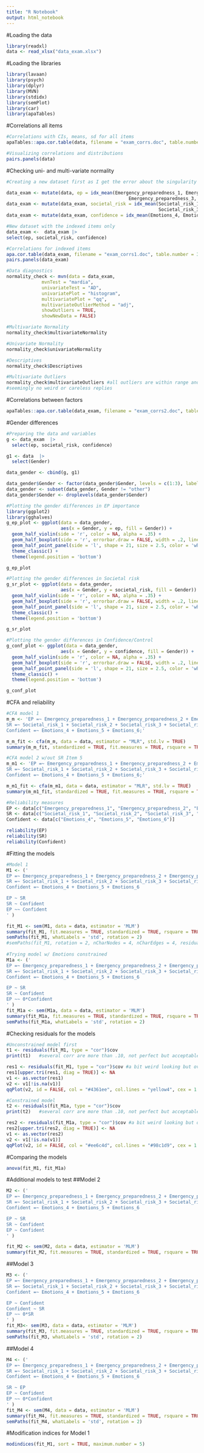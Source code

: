```yaml
---
title: "R Notebook"
output: html_notebook
---
```

#Loading the data 
```r
library(readxl)
data <- read_xlsx("data_exam.xlsx")
```

#Loading the libraries 
```r
library(lavaan)
library(psych)
library(dplyr)
library(MVN)
library(stdidx)
library(semPlot)
library(car)
library(apaTables)
```

#Correlations all items
```r
#Correlations with CIs, means, sd for all items
apaTables::apa.cor.table(data, filename = "exam_corrs.doc", table.number = 3, landscape = TRUE)

#Visualizing correlations and distributions 
pairs.panels(data) 
```

#Checking uni- and multi-variate normality 
```r
#Creating a new dataset first as I get the error about the singularity if run the data as it is 

data_exam <- mutate(data, ep = idx_mean(Emergency_preparedness_1, Emergency_preparedness_2, 
                                             Emergency_preparedness_3, Emergency_preparedness_4)) 
data_exam <- mutate(data_exam, societal_risk = idx_mean(Societal_risk_1, Societal_risk_2, 
                                                        Societal_risk_3, Societal_risk_4, Societal_risk_5))
data_exam <- mutate(data_exam, confidence = idx_mean(Emotions_4, Emotions_5, Emotions_6))

#New dataset with the indexed items only 
data_exam <-  data_exam |> 
select(ep, societal_risk, confidence)

#Correlations for indexed items
apa.cor.table(data_exam, filename = "exam_corrs1.doc", table.number = 3, landscape = TRUE)
pairs.panels(data_exam)

#Data diagnostics 
normality_check <- mvn(data = data_exam, 
             mvnTest = "mardia",
             univariateTest = "AD",
             univariatePlot = "histogram",
             multivariatePlot = "qq", 
             multivariateOutlierMethod = "adj", 
             showOutliers = TRUE, 
             showNewData = FALSE)

#Multivariate Normality 
normality_check$multivariateNormality

#Univariate Normality 
normality_check$univariateNormality

#Descriptives
normality_check$Descriptives

#Multivariate Outliers
normality_check$multivariateOutliers #all outliers are within range and contain  reasonable values, 
#seemingly no weird or careless replies
```

#Correlations between factors 
```r
apaTables::apa.cor.table(data_exam, filename = "exam_corrs2.doc", table.number = 3, landscape = TRUE)
```

#Gender differences 
```r
#Preparing the data and variables
g <- data_exam  |> 
  select(ep, societal_risk, confidence)

g1 <- data  |> 
  select(Gender)

data_gender <- cbind(g, g1)

data_gender$Gender <- factor(data_gender$Gender, levels = c(1:3), labels = c("female", "male", "other"))
data_gender <- subset(data_gender, Gender != "other")
data_gender$Gender <- droplevels(data_gender$Gender)

#Plotting the gender differences in EP importance 
library(ggplot2)
library(gghalves)
g_ep_plot <- ggplot(data = data_gender, 
                    aes(x = Gender, y = ep, fill = Gender)) +
  geom_half_violin(side = 'r', color = NA, alpha = .35) +
  geom_half_boxplot(side = 'r', errorbar.draw = FALSE, width = .2, linewidth = .5) +
  geom_half_point_panel(side = 'l', shape = 21, size = 2.5, color = 'white') +
  theme_classic() + 
  theme(legend.position = 'bottom')

g_ep_plot

#Plotting the gender differences in Societal risk  
g_sr_plot <- ggplot(data = data_gender, 
                    aes(x = Gender, y = societal_risk, fill = Gender)) +
  geom_half_violin(side = 'r', color = NA, alpha = .35) +
  geom_half_boxplot(side = 'r', errorbar.draw = FALSE, width = .2, linewidth = .5) +
  geom_half_point_panel(side = 'l', shape = 21, size = 2.5, color = 'white') +
  theme_classic() + 
  theme(legend.position = 'bottom')

g_sr_plot

#Plotting the gender differences in Confidence/Control  
g_conf_plot <- ggplot(data = data_gender, 
                    aes(x = Gender, y = confidence, fill = Gender)) +
  geom_half_violin(side = 'r', color = NA, alpha = .35) +
  geom_half_boxplot(side = 'r', errorbar.draw = FALSE, width = .2, linewidth = .5) +
  geom_half_point_panel(side = 'l', shape = 21, size = 2.5, color = 'white') +
  theme_classic() + 
  theme(legend.position = 'bottom')

g_conf_plot
```


#CFA and reliability 
```r
#CFA model 1
m_m <- 'EP =~ Emergency_preparedness_1 + Emergency_preparedness_2 + Emergency_preparedness_3 +  Emergency_preparedness_4;
SR =~ Societal_risk_1 + Societal_risk_2 + Societal_risk_3 + Societal_risk_4 + Societal_risk_5;
Confident =~ Emotions_4 + Emotions_5 + Emotions_6;'

m_m_fit <- cfa(m_m, data = data, estimator = "MLR", std.lv = TRUE)
summary(m_m_fit, standardized = TRUE, fit.measures = TRUE, rsquare = TRUE)

#CFA model 2 w/out SR Item 5
m_m1 <- 'EP =~ Emergency_preparedness_1 + Emergency_preparedness_2 + Emergency_preparedness_3 +  Emergency_preparedness_4;
SR =~ Societal_risk_1 + Societal_risk_2 + Societal_risk_3 + Societal_risk_4;
Confident =~ Emotions_4 + Emotions_5 + Emotions_6;'

m_m1_fit <- cfa(m_m1, data = data, estimator = "MLR", std.lv = TRUE)
summary(m_m1_fit, standardized = TRUE, fit.measures = TRUE, rsquare = TRUE)

#Reliability measures
EP <- data[c("Emergency_preparedness_1", "Emergency_preparedness_2", "Emergency_preparedness_3", "Emergency_preparedness_4")]
SR <- data[c("Societal_risk_1", "Societal_risk_2", "Societal_risk_3", "Societal_risk_4", "Societal_risk_5")]
Confident <- data[c("Emotions_4", "Emotions_5", "Emotions_6")]

reliability(EP)
reliability(SR)
reliability(Confident)
```


#Fitting the models 
```r
#Model 1
M1 <- ('
EP =~ Emergency_preparedness_1 + Emergency_preparedness_2 + Emergency_preparedness_3 +  Emergency_preparedness_4
SR =~ Societal_risk_1 + Societal_risk_2 + Societal_risk_3 + Societal_risk_4 + Societal_risk_5
Confident =~ Emotions_4 + Emotions_5 + Emotions_6

EP ~ SR
SR ~ Confident
EP ~~ Confident
' )

fit_M1 <- sem(M1, data = data, estimator = 'MLM')
summary(fit_M1, fit.measures = TRUE, standardized = TRUE, rsquare = TRUE, ci = TRUE) 
semPaths(fit_M1, whatLabels = 'std', rotation = 2)
#semPaths(fit_M1, rotation = 2, nCharNodes = 4, nCharEdges = 4, residuals = FALSE, levels = c(1,3,4,5)) plot for the Method section
         
#Trying model w/ Emotions constrained
M1a <- ('
EP =~ Emergency_preparedness_1 + Emergency_preparedness_2 + Emergency_preparedness_3 + Emergency_preparedness_4
SR =~ Societal_risk_1 + Societal_risk_2 + Societal_risk_3 + Societal_risk_4 + Societal_risk_5
Confident =~ Emotions_4 + Emotions_5 + Emotions_6

EP ~ SR
SR ~ Confident
EP ~~ 0*Confident
' )
fit_M1a <- sem(M1a, data = data, estimator = 'MLM')
summary(fit_M1a, fit.measures = TRUE, standardized = TRUE, rsquare = TRUE, ci = TRUE) 
semPaths(fit_M1a, whatLabels = 'std', rotation = 2)
```
#Checking residuals for the models 
```r
#Unconstrained model first 
t1 <- residuals(fit_M1, type = "cor")$cov
print(t1)   #several corr are more than .10, not perfect but acceptable 

res1 <- residuals(fit_M1, type = "cor")$cov #a bit weird looking but overall fine, the tails are a bit off
res1[upper.tri(res1, diag = TRUE)] <- NA
v1 <- as.vector(res1)
v2 <- v1[!is.na(v1)]
qqPlot(v2, id = FALSE, col = "#4361ee", col.lines = "yellow4", cex = 1.2, lwd = 2.3, grid = FALSE)

#Constrained model 
t2 <- residuals(fit_M1a, type = "cor")$cov
print(t2)   #several corr are more than .10, not perfect but acceptable 

res2 <- residuals(fit_M1a, type = "cor")$cov #a bit weird looking but overall fine, the tails are a bit off
res2[upper.tri(res2, diag = TRUE)] <- NA
v1 <- as.vector(res2)
v2 <- v1[!is.na(v1)]
qqPlot(v2, id = FALSE, col = "#ee6c4d", col.lines = "#98c1d9", cex = 1.2, lwd = 2.3, grid = FALSE)
```

#Comparing the models
```r
anova(fit_M1, fit_M1a)  
```

#Additional models to test 
##Model 2
```r
M2 <- ('
EP =~ Emergency_preparedness_1 + Emergency_preparedness_2 + Emergency_preparedness_3 + Emergency_preparedness_4
SR =~ Societal_risk_1 + Societal_risk_2 + Societal_risk_3 + Societal_risk_4 + Societal_risk_5
Confident =~ Emotions_4 + Emotions_5 + Emotions_6

EP ~ SR
SR ~ Confident
EP ~ Confident
' )

fit_M2 <- sem(M2, data = data, estimator = 'MLM')
summary(fit_M2, fit.measures = TRUE, standardized = TRUE, rsquare = TRUE, ci = TRUE)
```

##Model 3 
```r
M3 <- ('
EP =~ Emergency_preparedness_1 + Emergency_preparedness_2 + Emergency_preparedness_3 +  Emergency_preparedness_4
SR =~ Societal_risk_1 + Societal_risk_2 + Societal_risk_3 + Societal_risk_4 + Societal_risk_5
Confident =~ Emotions_4 + Emotions_5 + Emotions_6

EP ~ Confident 
Confident ~ SR 
EP ~~ 0*SR
' )
fit_M3<- sem(M3, data = data, estimator = 'MLM')
summary(fit_M3, fit.measures = TRUE, standardized = TRUE, rsquare = TRUE) 
semPaths(fit_M3, whatLabels = 'std', rotation = 2)
```

##Model 4 
```r
M4 <- ('
EP =~ Emergency_preparedness_1 + Emergency_preparedness_2 + Emergency_preparedness_3 +  Emergency_preparedness_4
SR =~ Societal_risk_1 + Societal_risk_2 + Societal_risk_3 + Societal_risk_4 + Societal_risk_5
Confident =~ Emotions_4 + Emotions_5 + Emotions_6

SR ~ EP 
EP ~ Confident 
EP ~~ 0*Confident
' )
fit_M4 <- sem(M4, data = data, estimator = 'MLM')
summary(fit_M4, fit.measures = TRUE, standardized = TRUE, rsquare = TRUE) 
semPaths(fit_M4, whatLabels = 'std', rotation = 2)
```


#Modification indices for Model 1
```r
modindices(fit_M1, sort = TRUE, maximum.number = 5)
```

